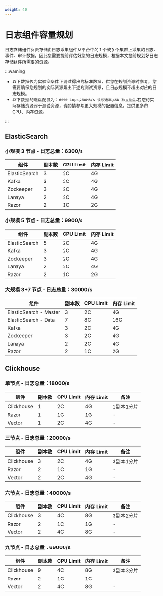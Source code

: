 ```yaml
---
weight: 40
--- 
```


# 日志组件容量规划

日志存储组件负责存储由日志采集组件从平台中的 1 个或多个集群上采集的日志、事件、审计数据，因此您需要提前评估好您的日志规模，根据本文提前规划好日志存储组件所需要的资源。

:::warning

- 以下数据仅为实验室条件下测试得出的标准数据，供您在规划资源时参考，您需要确保您规划的实际资源超出下述的测试资源，且日志规模不超出对应的日志规模。
- 以下数据的磁盘配置为：`6000 iops`,`250MB/s 读写速率`,`SSD 独立挂盘`.若您的实际存储资源弱于测试资源，请酌情参考更大规模的配置信息，提供更多的CPU、内存资源。

:::

## ElasticSearch

### 小规模 3 节点 - 日志总量：6300/s

| 组件 | 副本数 | CPU Limit |内存 Limit|
|---|---|---|---|
|ElasticSearch|3 |2C|4G|
|Kafka|3|2C|4G|
|Zookeeper|3|2C|4G|
|Lanaya|2|2C|4G|
|Razor|2|1C|2G|

### 小规模 5 节点 - 日志总量：9900/s

| 组件 | 副本数 | CPU Limit |内存 Limit|
|---|---|---|---|
|ElasticSearch|5 |2C|4G|
|Kafka|3|2C|4G|
|Zookeeper|3|2C|4G|
|Lanaya|2|2C|4G|
|Razor|2|1C|2G|

### 大规模 3+7 节点 - 日志总量：30000/s

| 组件 | 副本数 | CPU Limit |内存 Limit|
|---|---|---|---|
|ElasticSearch - Master|3 |2C|4G|
|ElasticSearch - Data|7|8C|16G|
|Kafka|3|2C|4G|
|Zookeeper|3|2C|4G|
|Lanaya|2|2C|4G|
|Razor|2|1C|2G|

## Clickhouse

### 单节点 - 日志总量：18000/s
| 组件 | 副本数 | CPU Limit |内存 Limit|备注|
|---|---|---|---|---|
|Clickhouse|1|2C |4G|1副本1分片|
|Razor|1|1C|1G|-|
|Vector|1|2C|4G |-|

### 三节点 - 日志总量：20000/s
| 组件 | 副本数 | CPU Limit |内存 Limit|备注|
|---|---|---|---|---|
|Clickhouse|3|2C |4G|3副本1分片|
|Razor|2|1C|1G|-|
|Vector|2|2C|4G |-|

### 六节点 - 日志总量：40000/s
| 组件 | 副本数 | CPU Limit |内存 Limit|备注|
|---|---|---|---|---|
|Clickhouse|3|4C |8G|3副本2分片|
|Razor|2|1C|1G|-|
|Vector|2|4C|8G |-|

### 九节点 - 日志总量：69000/s
| 组件 | 副本数 | CPU Limit |内存 Limit|备注|
|---|---|---|---|---|
|Clickhouse|9|4C |8G|3副本3分片|
|Razor|2|1C|1G|-|
|Vector|2|4C|8G|-|
